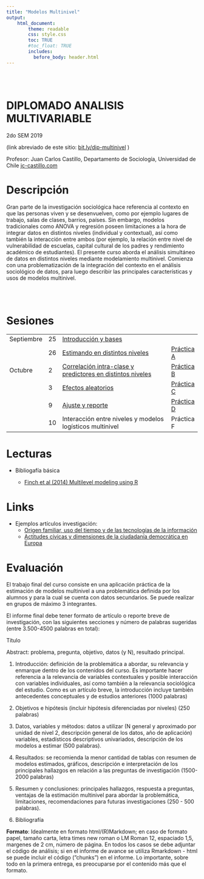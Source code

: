 ```yaml
---
title: "Modelos Multinivel"
output:
    html_document:
        theme: readable
        css: style.css
        toc: TRUE
        #toc_float: TRUE
        includes:
          before_body: header.html
---
```


<br><br>


<div class="mycontent">

# DIPLOMADO ANALISIS MULTIVARIABLE
2do SEM 2019

(link abreviado de este sitio: [bit.ly/dip-multinivel](http://bit.ly/dip-multinivel) )

Profesor: Juan Carlos Castillo, Departamento de Sociología, Universidad de Chile
[jc-castillo.com](https://juancarloscastillo.github.io)


# Descripción

Gran parte de la investigación sociológica hace referencia al contexto en que las personas viven y se desenvuelven, como por ejemplo lugares de trabajo, salas de clases, barrios, países. Sin embargo, modelos tradicionales como ANOVA y regresión poseen limitaciones a la hora de integrar datos en distintos niveles (individual y contextual), así como también la interacción entre ambos (por ejemplo, la relación entre nivel de vulnerabilidad de escuelas, capital cultural de los padres y rendimiento académico de estudiantes). El presente curso aborda el análisis simultáneo de datos en distintos niveles mediante modelamiento multinivel. Comienza con una problematización de la integración del contexto en el análisis sociológico de datos, para luego describir las principales características y usos de modelos multinivel.

<br/>
<br/>

# Sesiones

<font size="5">


|             	|    	|                                                            	|            	|
|-----------------	|--------	|------------------------------------------------------------	|----------------	|
| Septiembre  	| 25 	| [Introducción y bases ](1mlmintro.html)                    	|            	|
|             	| 26 	| [Estimando en distintos niveles](2mlm2niveles.html)                         	| [Práctica A](https://multinivel.netlify.com/practicas/a_introreg/a_introreg.html) 	|
| Octubre     	| 2  	|[ Correlación intra-clase y predictores en distintos niveles](3mlmICC.html) 	| [Práctica B](https://multinivel.netlify.com/practicas/b_iccranef/b_icc-ranef.html) 	|
|             	| 3  	| [Efectos aleatorios](4mlmranef.html)                                         	| [Práctica C](https://multinivel.netlify.com/practicas/c_ranef.html) 	|
|             	| 9  	| [Ajuste y reporte](5fitrep.html)                                  	| [Práctica D](d_ajuste-reporte.html) 	|
|             	| 10 	| Interacción entre niveles y modelos logísticos multinivel                     	| Práctica F 	|

</font>


# Lecturas

- Bibliogafía básica

  - [Finch et al (2014) Multilevel modeling using R](bibliografia/finch et al 2014 multilevel modeling using R.pdf)

# Links

- Ejemplos artículos investigación:
  - [Origen familiar, uso del tiempo y de las tecnologías de la información](http://revintsociologia.revistas.csic.es/index.php/revintsociologia/article/view/1037/1385)
  - [Actitudes cívicas y dimensiones de la ciudadanía democrática en Europa](http://www.reis.cis.es/REIS/PDF/REIS_125_021231144957544.pdf)


# Evaluación

El trabajo final del curso consiste en una aplicación práctica de la estimación de modelos multinivel a una problemática definida por los alumnos y para la cual se cuenta con datos secundarios. Se puede realizar en grupos de máximo 3 integrantes.

El informe final debe tener formato de artículo o reporte breve de investigación, con las siguientes secciones y número de palabras sugeridas (entre 3.500-4500 palabras en total):

Tı́tulo

Abstract: problema, pregunta, objetivo, datos (y N), resultado principal.

1. Introducción: definición de la problemática a abordar, su relevancia y enmarque dentro de los contenidos del curso. Es importante hacer referencia a la relevancia de variables contextuales y posible interacción con variables individuales, ası́ como también a la relevancia sociológica del estudio. Como es un artı́culo breve, la introducción incluye también antecedentes conceptuales y de estudios anteriores (1000 palabras)

2. Objetivos e hipótesis (incluir hipótesis diferenciadas por niveles) (250 palabras)

3. Datos, variables y métodos: datos a utilizar (N general y aproximado por unidad de nivel 2, descripción general de los datos, año de aplicación) variables, estadı́sticos descriptivos univariados, descripción de los modelos a estimar (500 palabras).

4. Resultados: se recomienda la menor cantidad de tablas con resumen de modelos estimados, gráficos, descripción e interpretación de los principales hallazgos en relación a las preguntas de investigación (1500-2000 palabras)

5. Resumen y conclusiones: principales hallazgos, respuesta a preguntas, ventajas de la estimación multinivel para abordar la problemática, limitaciones, recomendaciones para futuras investigaciones (250 - 500 palabras).

6. Bibliografı́a

**Formato**: Idealmente en formato html/(R)Markdown; en caso de formato papel, tamaño carta, letra times new roman o LM Roman 12, espaciado 1,5, margenes de 2 cm, número de página. En todos los casos se debe adjuntar el código de análisis; si en el informe de avance se utiliza Rmarkdown - html se puede incluir el código (”chunks”) en el informe. Lo importante, sobre todo en la primera entrega, es preocuparse por el contenido más que el formato.


<br><br><br>
</div>
